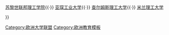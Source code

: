 {{Navbox
| name  = IDEA联盟
| title = [[IDEA联盟]]
| state  ={{{state|autocollapse}}}
| list1 = <div>
{{flagdeco|NLD}}[[代尔夫特理工大学]]{{·}}
{{flagdeco|CHE}}[[苏黎世联邦理工学院]]{{·}}
{{flagdeco|DEU}}[[亚琛工业大学]]{{·}}
{{flagdeco|SWE}}[[查尔姆斯理工大学]]{{·}}
{{flagdeco|ITA}}[[米兰理工大学]]
</div>
}}
<noinclude>
{{collapsible option}}
[[Category:欧洲大学联盟]]
[[Category:欧洲教育模板]]
</noinclude>